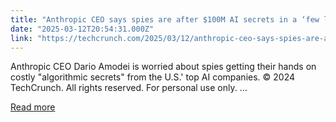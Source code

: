 ```yaml
---
title: "Anthropic CEO says spies are after $100M AI secrets in a ‘few lines of code’"
date: "2025-03-12T20:54:31.000Z"
link: "https://techcrunch.com/2025/03/12/anthropic-ceo-says-spies-are-after-100m-ai-secrets-in-a-few-lines-of-code/"
---
```


Anthropic CEO Dario Amodei is worried about spies getting their hands on costly "algorithmic secrets" from the U.S.' top AI companies.
© 2024 TechCrunch. All rights reserved. For personal use only.
...

[Read more](https://techcrunch.com/2025/03/12/anthropic-ceo-says-spies-are-after-100m-ai-secrets-in-a-few-lines-of-code/)
